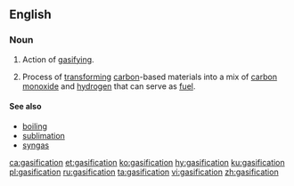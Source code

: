 ==English==
===Noun===
{{wikipedia}}
{{en-noun}}
# Action of [[gasify]]ing.
# {{context|chemistry|lang=en}} Process of [[transform]]ing [[carbon]]-based materials into a mix of [[carbon monoxide]] and [[hydrogen]] that can serve as [[fuel]].

====See also====
* [[boiling]]
* [[sublimation]]
* [[syngas]]

[[ca:gasification]]
[[et:gasification]]
[[ko:gasification]]
[[hy:gasification]]
[[ku:gasification]]
[[pl:gasification]]
[[ru:gasification]]
[[ta:gasification]]
[[vi:gasification]]
[[zh:gasification]]
